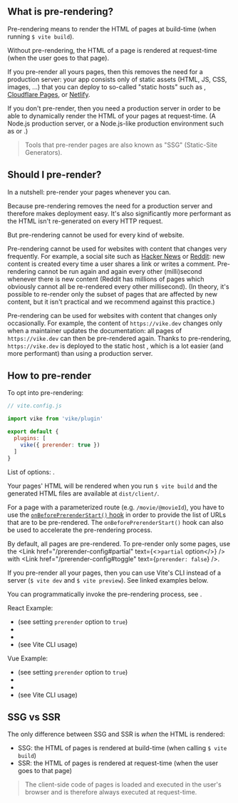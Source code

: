 

## What is pre-rendering?

Pre-rendering means to render the HTML of pages at build-time (when running `$ vite build`).

Without pre-rendering, the HTML of a page is rendered at request-time (when the user goes to that page).

If you pre-render all yours pages, then this removes the need for a production server: your app consists only of static assets (HTML, JS, CSS, images, ...)
that you can deploy to so-called "static hosts" such as <Link href="/github-pages" text="GitHub Pages" />, [Cloudflare Pages](/cloudflare-pages), or [Netlify](/netlify).

If you don't pre-render, then you need a production server in order to be able to dynamically render the HTML of your pages at request-time. (A Node.js production server, or a Node.js-like production environment such as <Link href="/cloudflare-workers" text="Cloudflare Workers" /> or <Link href="/vercel" text="Vercel" />.)

> Tools that pre-render pages are also known as "SSG" (Static-Site Generators).


## Should I pre-render?

In a nutshell: pre-render your pages whenever you can.

Because pre-rendering removes the need for a production server and therefore makes deployment easy. It's also significantly more performant as the HTML isn't re-generated on every HTTP request.

But pre-rendering cannot be used for every kind of website.

Pre-rendering cannot be used for websites with content that changes very frequently. For example, a social site such as [Hacker News](https://news.ycombinator.com/) or [Reddit](https://www.reddit.com/): new content is created every time a user shares a link or writes a comment. Pre-rendering cannot be run again and again every other (milli)second whenever there is new content (Reddit has millions of pages which obviously cannot all be re-rendered every other millisecond). (In theory, it's possible to re-render only the subset of pages that are affected by new content, but it isn't practical and we recommend against this practice.)

Pre-rendering can be used for websites with content that changes only occasionally. For example, the content of `https://vike.dev` changes only when a maintainer updates the documentation: all pages of `https://vike.dev` can then be pre-rendered again. Thanks to pre-rendering, `https://vike.dev` is deployed to the static host <Link href="/github-pages" text="GitHub Pages" />, which is a lot easier (and more performant) than using a production server.


## How to pre-render

To opt into pre-rendering:

```js
// vite.config.js

import vike from 'vike/plugin'

export default {
  plugins: [
    vike({ prerender: true })
  ]
}
```

List of options: <Link href="/prerender-config" />.

Your pages' HTML will be rendered when you run `$ vite build` and the generated HTML files are available at `dist/client/`.

For a page with a parameterized route (e.g. `/movie/@movieId`), you have to use the [`onBeforePrerenderStart()` hook](/onBeforePrerenderStart) in order to provide the list of URLs that are to be pre-rendered. The `onBeforePrerenderStart()` hook can also be used to accelerate the pre-rendering process.

By default, all pages are pre-rendered. To pre-render only some pages, use the <Link href="/prerender-config#partial" text={<><code>partial</code> option</>} /> with <Link href="/prerender-config#toggle" text={<code>prerender: false</code>} />.

If you pre-render all your pages, then you can use Vite's CLI instead of a server (`$ vite dev` and `$ vite preview`). See linked examples below.

You can programmatically invoke the pre-rendering process, see <Link href="/prerender-programmatic" />.

React Example:
 - <RepoLink path='/examples/react-full/vite.config.ts' /> (see setting <code>prerender</code> option to `true`)
 - <RepoLink path='/examples/react-full/pages/hello/+onBeforePrerenderStart.ts' />
 - <RepoLink path='/examples/react-full/pages/star-wars/index/+onBeforePrerenderStart.ts' />
 - <RepoLink path='/examples/react-full/package.json' /> (see Vite CLI usage)

Vue Example:
 - <RepoLink path='/examples/vue-full/vite.config.ts' /> (see setting <code>prerender</code> option to `true`)
 - <RepoLink path='/examples/vue-full/pages/hello/+onBeforePrerenderStart.ts' />
 - <RepoLink path='/examples/vue-full/pages/star-wars/index/+onBeforePrerenderStart.ts' />
 - <RepoLink path='/examples/vue-full/package.json' /> (see Vite CLI usage)


## SSG vs SSR

The only difference between SSG and SSR is *when* the HTML is rendered:
- SSG: the HTML of pages is rendered at build-time (when calling `$ vite build`)
- SSR: the HTML of pages is rendered at request-time (when the user goes to that page)

> The client-side code of pages is loaded and executed in the user's browser and is therefore always executed at request-time.
